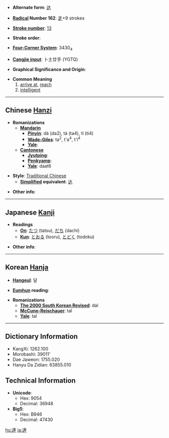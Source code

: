 * '''Alternate form''': [[达]]

* '''[[Wiktionary:Chinese radical index| Radical]] Number 162''': [[Wiktionary:Chinese radical index 辵|辵]]+9 strokes

* '''[[Wiktionary:Chinese total strokes index|Stroke number]]''': [[Wiktionary:Chinese total strokes index 13|13]]

* '''Stroke order''': 

* '''[[Wiktionary:Chinese four corner index|Four-Corner System]]''': 3430<sub>4</sub>

* '''[[Wiktionary:Chinese Cangjie index|Cangjie input]]''': 卜土廿手 (YGTQ)

* '''Graphical Significance and Origin''': 

* '''Common Meaning'''
*#[[arrive at]], [[reach]]
*# [[intelligent]]


----

== Chinese [[Hanzi]] ==

* '''Romanizations'''
** '''[[Mandarin]]'''
*** '''[[Pinyin]]''': dá (da2), tà (ta4), tì (ti4)
*** '''[[Wade-Giles]]''': ta<sup>2</sup>, t'a<sup>4</sup>, t'i<sup>4</sup>
*** '''[[Yale]]''': 
** '''[[Cantonese]]'''
*** '''[[Jyutping]]''':
*** '''[[Penkyamp]]''': 
*** '''[[Yale]]''': daat6

* '''Style''': [[Traditional Chinese]] 
** '''[[Simplified Chinese|Simplified]] equivalent''': [[达]]

* '''Other info''': 

----

== Japanese [[Kanji]] ==

* '''Readings'''
** '''[[On]]''': [[たつ]] (tatsu), [[だち]] (dachi)
** '''[[Kun]]''': [[とおる]] (tooru), [[とどく]] (todoku)

* '''Other info''':  

----

== Korean [[Hanja]] ==

* '''[[Hangeul]]''': 달

* '''[[Eumhun]] reading''': 

* '''Romanizations'''
** '''[[The 2000 South Korean Revised Romanization|The 2000 South Korean Revised]]''': dal
** '''[[McCune-Reischauer]]''': tal
** '''[[Yale]]''': tal

----

== Dictionary Information ==

* KangXi: 1262.100
* Morobashi: 39011'
* Dae Jaweon: 1755.020
* Hanyu Da Zidian: 63855.010

== Technical Information ==

* '''Unicode''':
** Hex: 9054
** Decimal: 36948
* '''Big5''':
** Hex: B946
** Decimal: 47430

[[hu:達]]
[[ja:達]]